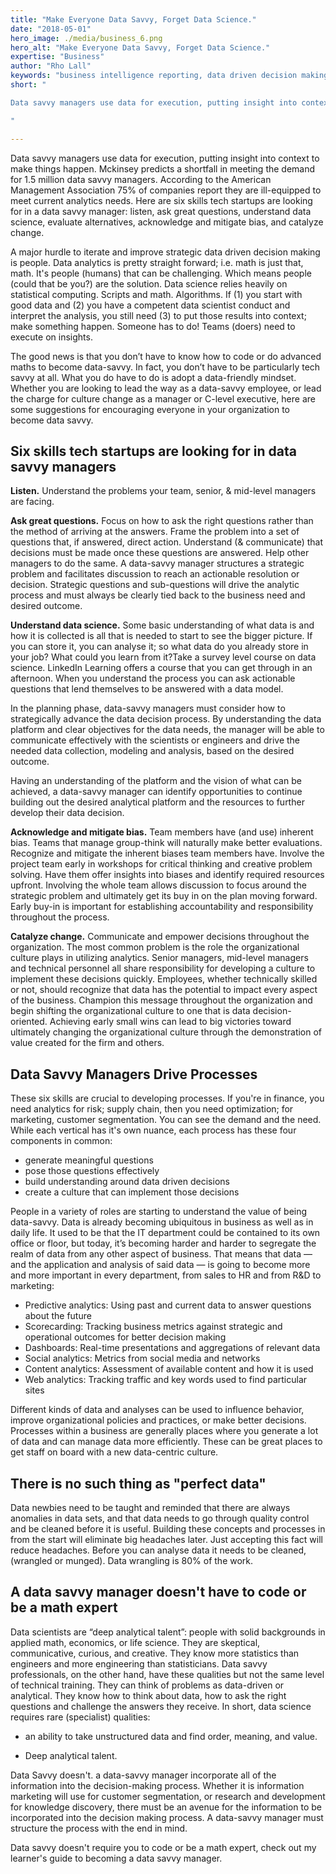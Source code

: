 ```yaml
---
title: "Make Everyone Data Savvy, Forget Data Science."
date: "2018-05-01"
hero_image: ./media/business_6.png
hero_alt: "Make Everyone Data Savvy, Forget Data Science."
expertise: "Business"
author: "Rho Lall"
keywords: "business intelligence reporting, data driven decision making, data driven decisions, using data to make decisions"
short: "

Data savvy managers use data for execution, putting insight into context to make things happen. Mckinsey predicts a shortfall in meeting the demand for 1.5 million data savvy managers. According to the American Management Association 75% of companies report they are ill-equipped to meet current analytics needs.

"

---
```

Data savvy managers use data for execution, putting insight into context to make things happen. Mckinsey predicts a shortfall in meeting the demand for 1.5 million data savvy managers. According to the American Management Association 75% of companies report they are ill-equipped to meet current analytics needs. Here are six skills tech startups are looking for in a data savvy manager: listen, ask great questions, understand data science, evaluate alternatives, acknowledge and mitigate bias,  and catalyze change.

A major hurdle to iterate and improve strategic data driven decision making is people. Data analytics is pretty straight forward; i.e. math is just that, math. It's people (humans) that can be challenging. Which means people (could that be you?) are the solution. Data science relies heavily on statistical computing. Scripts and math. Algorithms. If (1) you start with good data and (2) you have a competent data scientist conduct and interpret the analysis, you still need (3) to put those results into context; make something happen. Someone has to do! Teams (doers) need to execute on insights.

The good news is that you don’t have to know how to code or do advanced maths to become data-savvy. In fact, you don’t have to be particularly tech savvy at all. What you do have to do is adopt a data-friendly mindset. Whether you are looking to lead the way as a data-savvy employee, or lead the charge for culture change as a manager or C-level executive, here are some suggestions for encouraging everyone in your organization to become data savvy.

## Six skills tech startups are looking for in data savvy managers

**Listen.** Understand the problems your team, senior, & mid-level managers are facing.

**Ask great questions.** Focus on how to ask the right questions rather than the method of arriving at the answers. Frame the problem into a set of questions that, if answered, direct action. Understand (& communicate) that decisions must be made once these questions are answered. Help other managers to do the same. A data-savvy manager structures a strategic problem and facilitates discussion to reach an actionable resolution or decision. Strategic questions and sub-questions will drive the analytic process and must always be clearly tied back to the business need and desired outcome.

**Understand data science.** Some basic understanding of what data is and how it is collected is all that is needed to start to see the bigger picture.  If you can store it, you can analyse it; so what data do you already store in your job? What could you learn from it?Take a survey level course on data science. LinkedIn Learning offers a course that you can get through in an afternoon. When you understand the process you can ask actionable questions that lend themselves to be answered with a data model.

In the planning phase, data-savvy managers must consider how to strategically advance the data decision process. By understanding the data platform and clear objectives for the data needs, the manager will be able to communicate effectively with the scientists or engineers and drive the needed data collection, modeling and analysis, based on the desired outcome.

Having an understanding of the platform and the vision of what can be achieved, a data-savvy manager can identify opportunities to continue building out the desired analytical platform and the resources to further develop their data decision.

**Acknowledge and mitigate bias.** Team members have (and use) inherent bias. Teams that manage group-think will naturally make better evaluations. Recognize and mitigate the inherent biases team members have. Involve the project team early in workshops for critical thinking and creative problem solving. Have them offer insights into biases and identify required resources upfront. Involving the whole team allows discussion to focus around the strategic problem and ultimately get its buy in on the plan moving forward. Early buy-in is important for establishing accountability and responsibility throughout the process.

**Catalyze change.** Communicate and empower decisions throughout the organization. The most common problem is the role the organizational culture plays in utilizing analytics. Senior managers, mid-level managers and technical personnel all share responsibility for developing a culture to implement these decisions quickly. Employees, whether technically skilled or not, should recognize that data has the potential to impact every aspect of the business. Champion this message throughout the organization and begin shifting the organizational culture to one that is data decision-oriented. Achieving early small wins can lead to big victories toward ultimately changing the organizational culture through the demonstration of value created for the firm and others.

## Data Savvy Managers Drive Processes

These six skills are crucial to developing processes.  If you're in finance, you need analytics for risk; supply chain, then you need optimization; for marketing, customer segmentation. You can see the demand and the need. While each vertical has it's own nuance, each process has these four components in common:

- generate meaningful questions
- pose those questions effectively
- build understanding around data driven decisions
- create a culture that can implement those decisions

People in a variety of roles are starting to understand the value of being data-savvy. Data is already becoming ubiquitous in business as well as in daily life. It used to be that the IT department could be contained to its own office or floor, but today, it’s becoming harder and harder to segregate the realm of data from any other aspect of business. That means that data — and the application and analysis of said data — is going to become more and more important in every department, from sales to HR and from R&D to marketing:

- Predictive analytics: Using past and current data to answer questions about the future
- Scorecarding: Tracking business metrics against strategic and operational outcomes for better decision making
- Dashboards: Real-time presentations and aggregations of relevant data
- Social analytics: Metrics from social media and networks
- Content analytics: Assessment of available content and how it is used
- Web analytics: Tracking traffic and key words used to find particular sites

Different kinds of data and analyses can be used to influence behavior, improve organizational policies and practices, or make better decisions. Processes within a business are generally places where you generate a lot of data and can manage data more efficiently. These can be great places to get staff on board with a new data-centric culture.

## There is no such thing as "perfect data"

Data newbies need to be taught and reminded that there are always anomalies in data sets, and that data needs to go through quality control and be cleaned before it is useful. Building these concepts and processes in from the start will eliminate big headaches later. Just accepting this fact will reduce headaches. Before you can analyse data it needs to be cleaned, (wrangled or munged). Data wrangling is 80% of the work.

## A data savvy manager doesn't have to code or be a math expert

Data scientists are “deep analytical talent”: people with solid backgrounds in applied math, economics, or life science. They are skeptical, communicative, curious, and creative. They know more statistics than engineers and more engineering than statisticians. Data savvy professionals, on the other hand, have these qualities but not the same level of technical training. They can think of problems as data-driven or analytical. They know how to think about data, how to ask the right questions and challenge the answers they receive. In short, data science requires rare (specialist) qualities:

- an ability to take unstructured data and find order, meaning, and value.

- Deep analytical talent.

Data Savvy doesn't. a data-savvy manager incorporate all of the information into the decision-making process. Whether it is information marketing will use for customer segmentation, or research and development for knowledge discovery, there must be an avenue for the information to be incorporated into the decision making process. A data-savvy manager must structure the process with the end in mind.

Data savvy doesn't require you to code or be a math expert, check out my learner's guide to becoming a data savvy manager. 